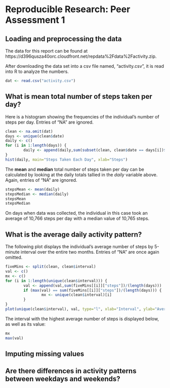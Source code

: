 # Reproducible Research: Peer Assessment 1


## Loading and preprocessing the data
The data for this report can be found at https://d396qusza40orc.cloudfront.net/repdata%2Fdata%2Factivity.zip.  

After downloading the data set into a csv file named, "activity.csv", it is read into R to analyze the numbers.

``` r
dat <- read.csv("activity.csv")
```


## What is mean total number of steps taken per day?
Here is a histogram showing the frequencies of the individual's number of steps per day.  Entries of "NA" are ignored.  

``` r
clean <- na.omit(dat) 
days <- unique(clean$date)
daily <- c()
for (i in 1:length(days)) {
        daily <- append(daily,sum(subset(clean, clean$date == days[i])$steps))
}
hist(daily, main="Steps Taken Each Day", xlab="Steps")
```

The **mean** and **median** total number of steps taken per day can be calculated by looking at the daily totals tallied in the *daily* variable above.  Again, entries of "NA" are ignored.

``` r
stepsMean <- mean(daily)
stepsMedian <- median(daily)
stepsMean
stepsMedian
```

On days when data was collected, the individual in this case took an average of 10,766 steps per day with a median value of 10,765 steps.

## What is the average daily activity pattern?
The following plot displays the individual's average number of steps by 5-minute interval over the entire two months.  Entries of "NA" are once again omitted.  

``` r
fiveMins <- split(clean, clean$interval)
val <- c()
mx <- c()
for (i in 1:length(unique(clean$interval))) {
        val <- append(val,sum(fiveMins[[i]]["steps"])/(length(days)))
        if (max(val) == sum(fiveMins[[i]]["steps"])/(length(days))) {
                mx <- unique(clean$interval)[i]
        }
}
plot(unique(clean$interval), val, type="l", xlab="Interval", ylab="Average Steps", main="Average Steps by Interval")
```

The interval with the highest average number of steps is displayed below, as well as its value:

``` r
mx
max(val)
```

## Imputing missing values



## Are there differences in activity patterns between weekdays and weekends?